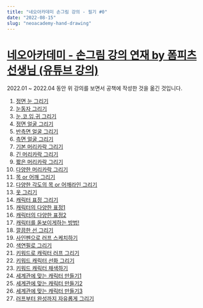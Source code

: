 ```yaml
---
title: "네오아카데미 손그림 강의 - 필기 #0"
date: "2022-08-15"
slug: "neoacademy-hand-drawing"
---
```


# [네오아카데미 - 손그림 강의 연재 by 폼피츠 선생님 (유튜브 강의)](https://www.youtube.com/playlist?list=PLmrVWPFHf_oG1Im06PQ7hAGe8cLjRr_b5)

2022.01 ~ 2022.04 동안 위 강의를 보면서 공책에 작성한 것을 옮긴 것입니다.



1. [정면 눈 그리기](./1-정면눈그리기.mdx)
2. [눈동자 그리기](./2-눈동자그리기.mdx)
3. [눈,코,입,귀 그리기](./3-눈코입귀그리기.mdx)
4. [정면 얼굴 그리기](./4-정면얼굴그리기.mdx)
5. [반측면 얼굴 그리기](./5-반측면얼굴그리기.mdx)
6. [측면 얼굴 그리기](./6-측면얼굴그리기.mdx)
7. [기본 머리카락 그리기](./7-기본머리카락그리기.mdx)
8. [긴 머리카락 그리기](./8-긴머리카락그리기.mdx)
9. [짧은 머리카락 그리기](./9-짧은머리카락그리기.mdx)
10. [다양한 머리카락 그리기](./10-다양한머리카락그리기.mdx)
11. [목 or 어깨 그리기](./11-목or어깨그리기.mdx)
12. [다양한 각도의 목 or 어깨라인 그리기](./12-다양한각도의목or어깨라인그리기.mdx)
13. [옷 그리기](./13-옷그리기.mdx)
14. [캐릭터 표정 그리기](./14-캐릭터표정그리기.mdx)
15. [캐릭터의 다양한 표정1](./15-캐릭터의다양한표정1.mdx)
16. [캐릭터의 다양한 표정2](./16-캐릭터의다양한표정2.mdx)
17. [캐릭터를 돋보이게하는 방법!](./17-캐릭터를돋보이게하는방법!.mdx)
18. [깔끔한 선 그리기](./18-깔끔한선그리기.mdx)
19. [사인펜으로 러프 스케치하기](./19-사인펜으로러프스케치하기.mdx)
20. [색연필로 그리기](./20-색연필로그리기.mdx)
21. [키워드로 캐릭터 러프 그리기](./21-키워드로캐릭터러프그리기.mdx)
22. [키워드 캐릭터 선화 그리기](./22-키워드캐릭터선화그리기.mdx)
23. [키워드 캐릭터 채색하기](./23-키워드캐릭터채색하기.mdx)
24. [세계관에 맞는 캐릭터 만들기1](./24-세계관에맞는캐릭터만들기1.mdx)
25. [세계관에 맞는 캐릭터 만들기2](./25-세계관에맞는캐릭터만들기2.mdx)
26. [세계관에 맞는 캐릭터 만들기3](./26-세계관에맞는캐릭터만들기3.mdx)
27. [러프부터 완성까지 자유롭게 그리기](./27-러프부터완성까지자유롭게그리기.mdx)
